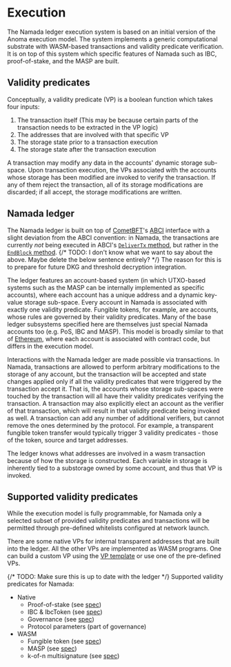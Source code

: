 # Execution

The Namada ledger execution system is based on an initial version of the Anoma execution model. The system implements a generic computational substrate with WASM-based transactions and validity predicate verification. It is on top of this system which specific features of Namada such as IBC, proof-of-stake, and the MASP are built.

## Validity predicates

Conceptually, a validity predicate (VP) is a boolean function which takes four inputs: 
1. The transaction itself (This may be because certain parts of the transaction needs to be extracted in the VP logic)
2. The addresses that are involved with that specific VP
3. The storage state prior to a transaction execution
4. The storage state after the transaction execution

A transaction may modify any data in the accounts' dynamic storage sub-space. Upon transaction execution, the VPs associated with the accounts whose storage has been modified are invoked to verify the transaction. If any of them reject the transaction, all of its storage modifications are discarded; if all accept, the storage modifications are written.

## Namada ledger

The Namada ledger is built on top of [CometBFT](https://docs.cometbft.com/v0.37/spec/)'s [ABCI](https://docs.cometbft.com/v0.37/spec/abci/) interface with a slight deviation from the ABCI convention: in Namada, the transactions are currently *not* being executed in ABCI's [`DeliverTx` method](https://docs.cometbft.com/v0.37/spec/abci/abci++_methods#delivertx), but rather in the [`EndBlock` method](https://docs.cometbft.com/v0.37/spec/abci/abci++_methods#endblock). {/* TODO: I don't know what we want to say about the above. Maybe delete the below sentence entirely? */} 
The reason for this is to prepare for future DKG and threshold decryption integration. 

The ledger features an account-based system (in which UTXO-based systems such as the MASP can be internally implemented as specific accounts), where each account has a unique address and a dynamic key-value storage sub-space. Every account in Namada is associated with exactly one validity predicate. Fungible tokens, for example, are accounts, whose rules are governed by their validity predicates. Many of the base ledger subsystems specified here are themselves just special Namada accounts too (e.g. PoS, IBC and MASP). This model is broadly similar to that of [Ethereum](https://ethereum.org/en), where each account is associated with contract code, but differs in the execution model.

Interactions with the Namada ledger are made possible via transactions. In Namada, transactions are allowed to perform arbitrary modifications to the storage of any account, but the transaction will be accepted and state changes applied only if all the validity predicates that were triggered by the transaction accept it. That is, the accounts whose storage sub-spaces were touched by the transaction will all have their validity predicates verifying the transaction. A transaction may also explicitly elect an account as the verifier of that transaction, which will result in that validity predicate being invoked as well. A transaction can add any number of additional verifiers, but cannot remove the ones determined by the protocol. For example, a transparent fungible token transfer would typically trigger 3 validity predicates - those of the token, source and target addresses.

The ledger knows what addresses are involved in a wasm transaction because of how the storage is constructed. Each variable in storage is inherently tied to a substorage owned by some account, and thus that VP is invoked.

## Supported validity predicates

While the execution model is fully programmable, for Namada only a selected subset of provided validity predicates and transactions will be permitted through pre-defined whitelists configured at network launch. 

There are some native VPs for internal transparent addresses that are built into the ledger. All the other VPs are implemented as WASM programs. One can build a custom VP using the [VP template](https://github.com/anoma/namada/tree/master/wasm/vp_template) or use one of the pre-defined VPs.

{/* TODO: Make sure this is up to date with the ledger */}
Supported validity predicates for Namada:
- Native
    - Proof-of-stake (see [spec](../economics/proof-of-stake.md))
    - IBC & IbcToken (see [spec](../interoperability/ibc.md))
    - Governance (see [spec](./governance.md))
    - Protocol parameters (part of governance)
- WASM
    - Fungible token (see [spec](./fungible-token.md))
    - MASP (see [spec](../masp.md))
    - k-of-n multisignature (see [spec](./multisignature.md))
